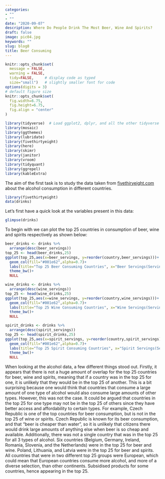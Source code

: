 ```yaml
---
categories:
- ""
- ""
date: "2020-09-07"
description: Where Do People Drink The Most Beer, Wine And Spirits?
draft: false
image: pic04.jpg
keywords: ""
slug: blog8
title: Beer Consuming
---
```

 
```r
knitr::opts_chunk$set(
  message = FALSE,
  warning = FALSE,
  tidy=FALSE,     # display code as typed
  size="small")   # slightly smaller font for code
options(digits = 3)
# default figure size
knitr::opts_chunk$set(
  fig.width=6.75,
  fig.height=6.75,
  fig.align = "center"
)
```
 
```r
library(tidyverse)  # Load ggplot2, dplyr, and all the other tidyverse packages
library(mosaic)
library(ggthemes)
library(lubridate)
library(fivethirtyeight)
library(here)
library(skimr)
library(janitor)
library(vroom)
library(tidyquant)
library(ggrepel)
library(kableExtra)
```


The aim of the first task is to study the data taken from [fivethiryeight.com](https://fivethirtyeight.com/features/dear-mona-followup-where-do-people-drink-the-most-beer-wine-and-spirits/) about the alcohol consumption in different countries.
 
```r
library(fivethirtyeight)
data(drinks)
```
Let's first have a quick look at the variables present in this data:
```r
glimpse(drinks)
```
 
To begin with we can plot the top 25 countries in consumption of beer, wine and spirits respectively as shown below:
```r
beer_drinks <- drinks %>%
  arrange(desc(beer_servings))
top_25 <- head(beer_drinks,25)
ggplot(top_25,aes(x=beer_servings, y=reorder(country,beer_servings)))+
  geom_col(fill="#001e62",alpha=0.7)+
  labs(title="Top 25 Beer Consuming Countries", x="Beer Servings(Servings per person)", y=NULL)+
  theme_bw()+
  NULL
```
 
```r
wine_drinks <- drinks %>%
  arrange(desc(wine_servings))
top_25 <- head(wine_drinks,25)
ggplot(top_25,aes(x=wine_servings, y=reorder(country,wine_servings)))+
  geom_col(fill="#001e62",alpha=0.7)+
  labs(title="Top 25 Wine Consuming Countries", x="Wine Servings(Servings per person)", y=NULL)+
  theme_bw()+
  NULL
```
 
```r
spirit_drinks <- drinks %>%
  arrange(desc(spirit_servings))
top_25 <- head(spirit_drinks,25)
ggplot(top_25,aes(x=spirit_servings, y=reorder(country,spirit_servings)))+
  geom_col(fill="#001e62",alpha=0.7)+
  labs(title="Top 25 Spirit Consuming Countries", x="Spirit Servings(Servings per person)", y=NULL)+
  theme_bw()+
  NULL
```
When looking at the alcohol data, a few different things stood out. Firstly, it appears that there is not a huge amount of overlap for the top 25 countries for beer, wine and spirits, meaning that if a country was in the top 25 for one, it is unlikely that they would be in the top 25 of another. This is a bit surprising because one would think that countries that consume a large amount of one type of alcohol would also consume large amounts of other types. However, this was not the case. It could be argued that countries in the top 25 for one type may not be in the top 25 of others since they have better access and affordability to certain types. For example, Czech Republic is one of the top countries for beer consumption, but is not in the top 25 of wine or spirits. Czech Republic is known for its beer consumption, and that “beer is cheaper than water”, so it is unlikely that citizens there would drink large amounts of anything else when beer is so cheap and available. Additionally, there was not a single country that was in the top 25 for all 3 types of alcohol. Six countries (Belgium, Germany, Ireland, Romania, Slovenia, and the Netherlands) were in the top 25 for beer and wine. Poland, Lithuania, and Latvia were in the top 25 for beer and spirits. All countries that were in two different top 25 groups were European, which could mean that European countries consume more alcohol, and more of a diverse selection, than other continents.
Subsidised products for some countries, hence appearing in the top 25.
 